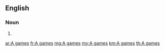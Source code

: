 ==English==

===Noun===
{{head|en|plural|head=[[A]] [[game]]s}}

# {{plural of|A game|lang=en}}

[[ar:A games]]
[[fr:A games]]
[[mg:A games]]
[[my:A games]]
[[km:A games]]
[[th:A games]]